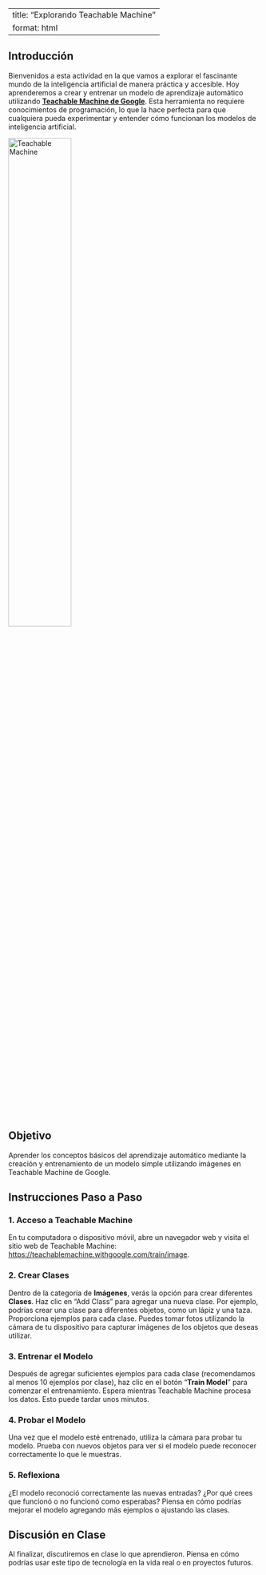  
---
title: "Explorando Teachable Machine"
format: html
---

## Introducción

Bienvenidos a esta actividad en la que vamos a explorar el fascinante mundo de la inteligencia artificial de manera práctica y accesible. 
Hoy aprenderemos a crear y entrenar un modelo de aprendizaje automático utilizando [**Teachable Machine de Google**](https://teachablemachine.withgoogle.com/train/image). 
Esta herramienta no requiere conocimientos de programación, lo que la hace perfecta para que cualquiera pueda experimentar y entender cómo funcionan los modelos de inteligencia artificial. 


[![Teachable Machine](imagesTM/00_tm_ilustration.png){width=50% .center}](https://teachablemachine.withgoogle.com/train/image)

## Objetivo

Aprender los conceptos básicos del aprendizaje automático mediante la creación y entrenamiento de un modelo simple utilizando imágenes en Teachable Machine de Google.

## Instrucciones Paso a Paso

### 1. Acceso a Teachable Machine

En tu computadora o dispositivo móvil, abre un navegador web y visita el sitio web de Teachable Machine: [https://teachablemachine.withgoogle.com/train/image](https://teachablemachine.withgoogle.com/train/image).

### 2. Crear Clases

Dentro de la categoría de **Imágenes**, verás la opción para crear diferentes **Clases**.
Haz clic en "Add Class" para agregar una nueva clase. Por ejemplo, podrías crear una clase para diferentes objetos, como un lápiz y una taza.
Proporciona ejemplos para cada clase. Puedes tomar fotos utilizando la cámara de tu dispositivo para capturar imágenes de los objetos que deseas utilizar.

### 3. Entrenar el Modelo

Después de agregar suficientes ejemplos para cada clase (recomendamos al menos 10 ejemplos por clase), haz clic en el botón “**Train Model**” para comenzar el entrenamiento.
Espera mientras Teachable Machine procesa los datos. Esto puede tardar unos minutos.

### 4. Probar el Modelo

Una vez que el modelo esté entrenado, utiliza la cámara para probar tu modelo.
Prueba con nuevos objetos para ver si el modelo puede reconocer correctamente lo que le muestras.

### 5. Reflexiona

¿El modelo reconoció correctamente las nuevas entradas? ¿Por qué crees que funcionó o no funcionó como esperabas?
Piensa en cómo podrías mejorar el modelo agregando más ejemplos o ajustando las clases.

## Discusión en Clase

Al finalizar, discutiremos en clase lo que aprendieron. Piensa en cómo podrías usar este tipo de tecnología en la vida real o en proyectos futuros.
